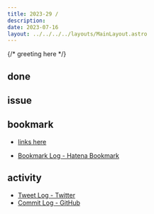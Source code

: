 ```yaml
---
title: 2023-29 / 
description: 
date: 2023-07-16
layout: ../../../../layouts/MainLayout.astro
---
```


{/* greeting here */}

## done

### 

## issue

### 

## bookmark

- [links here]()


- [Bookmark Log - Hatena Bookmark](https://b.hatena.ne.jp/Ryo_K/bookmark)

## activity

<Tweet tweetLink="" />
<Instagram instagramId="" />
<YouTube youTubeId="" />

- [Tweet Log - Twitter](https://twitter.com/search?q=(from%3Alegnoh)%20until%3A2023-07-16%20since%3A2023-07-10%20-filter%3Areplies&src=typed_query)
- [Commit Log - GitHub](https://github.com/legnoh?tab=overview&from=2023-07-10&to=2023-07-16)
